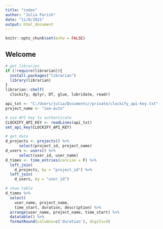 ```yaml
---
title: "index"
author: "Julia Parish"
date: "11/8/2021"
output: html_document
---
```


```r
knitr::opts_chunk$set(echo = FALSE)
```
## Welcome

```r
# get libraries
if (!require(librarian)){
  install.packages("librarian")
  library(librarian)
}
librarian::shelf(
  clockify, dplyr, DT, glue, lubridate, readr)
```

```r
api_txt <- "C:/Users/julia/Documents//private/clockify_api-key.txt"
project_name <- "iea-auto"

# use API key to authenticate
CLOCKIFY_API_KEY <- readLines(api_txt)
set_api_key(CLOCKIFY_API_KEY)

```

```r
# get data
d_projects <- projects() %>% 
      select(project_id, project_name)
d_users <- users() %>% 
      select(user_id, user_name)
d_times <- time_entries(concise = F) %>% 
  left_join(
    d_projects, by = "project_id") %>% 
  left_join(
    d_users, by = "user_id")
```

```r
# show table
d_times %>% 
  select(
    user_name, project_name, 
    time_start, duration, description) %>% 
  arrange(user_name, project_name, time_start) %>% 
  datatable() %>%
  formatRound(columns=c('duration'), digits=3)
```

